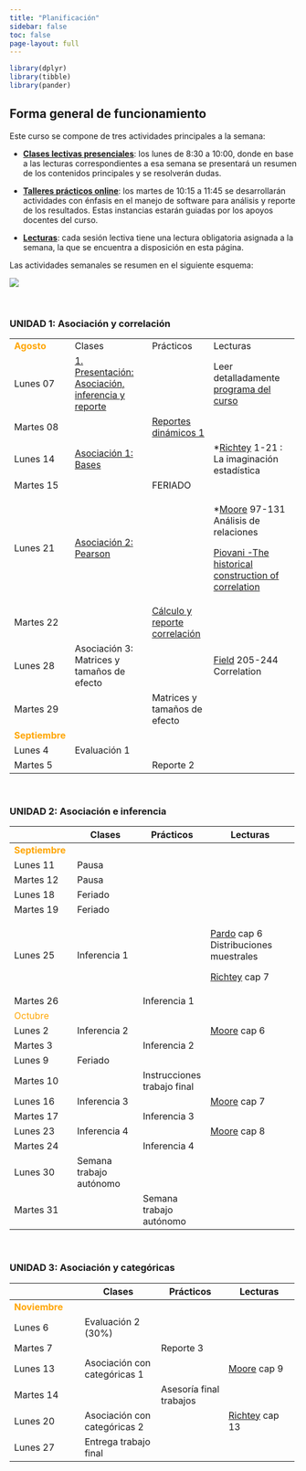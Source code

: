 ```yaml
---
title: "Planificación"
sidebar: false
toc: false
page-layout: full
---
```


```r
library(dplyr)
library(tibble)
library(pander)
```

## Forma general de funcionamiento

Este curso se compone de tres actividades principales a la semana:

-   <i class="fas fa-chalkboard-teacher"></i> [**Clases lectivas presenciales**](): los lunes de 8:30 a 10:00, donde en base a las lecturas correspondientes a esa semana se presentará un resumen de los contenidos principales y se resolverán dudas.

-   <i class="fas fa-user-edit"></i> [**Talleres prácticos online**](): los martes de 10:15 a 11:45 se desarrollarán actividades con énfasis en el manejo de software para análisis y reporte de los resultados. Estas instancias estarán guiadas por los apoyos docentes del curso.

-   <i class="fas fa-book-reader"></i> [**Lecturas**](): cada sesión lectiva tiene una lectura obligatoria asignada a la semana, la que se encuentra a disposición en esta página.

Las actividades semanales se resumen en el siguiente esquema:

![](files/img/flujo-semanal.png)

<br>

### UNIDAD 1: Asociación y correlación

+----------------------------------------------+-------------------------------------------------------------------------------+---------------------------------------------------------------+--------------------------------------------------------------------------------------+
| <font color="orange"> **Agosto** </font>     | <i class="fas fa-chalkboard-teacher"></i> Clases                              | <i class="fas fa-user-edit"></i> Prácticos                    | <i class="fas fa-book-reader"></i> Lecturas                                          |
+----------------------------------------------+-------------------------------------------------------------------------------+---------------------------------------------------------------+--------------------------------------------------------------------------------------+
| Lunes 07                                     | [1. Presentación: Asociación, inferencia y reporte](/content/01-content.html) |                                                               | Leer detalladamente [programa del curso](/syllabus.html)                             |
+----------------------------------------------+-------------------------------------------------------------------------------+---------------------------------------------------------------+--------------------------------------------------------------------------------------+
| Martes 08                                    |                                                                               | [Reportes dinámicos 1](/assignment/01-practico.html)          |                                                                                      |
+----------------------------------------------+-------------------------------------------------------------------------------+---------------------------------------------------------------+--------------------------------------------------------------------------------------+
| Lunes 14                                     | [Asociación 1: Bases](/content/02-content.html)                               |                                                               | \*[Richtey](/files/textos/Ritchey.pdf) 1-21 : La imaginación estadística             |
+----------------------------------------------+-------------------------------------------------------------------------------+---------------------------------------------------------------+--------------------------------------------------------------------------------------+
| Martes 15                                    |                                                                               | FERIADO                                                       |                                                                                      |
+----------------------------------------------+-------------------------------------------------------------------------------+---------------------------------------------------------------+--------------------------------------------------------------------------------------+
| Lunes 21                                     | [Asociación 2: Pearson]((/content/03-content.html))                           |                                                               | \*[Moore](/files/textos/Moore.pdf) 97-131 Análisis de relaciones                     |
|                                              |                                                                               |                                                               |                                                                                      |
|                                              |                                                                               |                                                               | [Piovani -The historical construction of correlation](/files/textos/Piovani2008.pdf) |
+----------------------------------------------+-------------------------------------------------------------------------------+---------------------------------------------------------------+--------------------------------------------------------------------------------------+
| Martes 22                                    |                                                                               | [Cálculo y reporte correlación](/assignment/02-practico.html) |                                                                                      |
+----------------------------------------------+-------------------------------------------------------------------------------+---------------------------------------------------------------+--------------------------------------------------------------------------------------+
| Lunes 28                                     | Asociación 3: Matrices y tamaños de efecto                                    |                                                               | [Field](/files/textos/Field-correlation.pdf) 205-244 Correlation                     |
+----------------------------------------------+-------------------------------------------------------------------------------+---------------------------------------------------------------+--------------------------------------------------------------------------------------+
| Martes 29                                    |                                                                               | Matrices y tamaños de efecto                                  |                                                                                      |
+----------------------------------------------+-------------------------------------------------------------------------------+---------------------------------------------------------------+--------------------------------------------------------------------------------------+
| <font color="orange"> **Septiembre** </font> |                                                                               |                                                               |                                                                                      |
+----------------------------------------------+-------------------------------------------------------------------------------+---------------------------------------------------------------+--------------------------------------------------------------------------------------+
| Lunes 4                                      | Evaluación 1                                                                  |                                                               |                                                                                      |
+----------------------------------------------+-------------------------------------------------------------------------------+---------------------------------------------------------------+--------------------------------------------------------------------------------------+
| Martes 5                                     |                                                                               | Reporte 2                                                     |                                                                                      |
+----------------------------------------------+-------------------------------------------------------------------------------+---------------------------------------------------------------+--------------------------------------------------------------------------------------+

<br>

### UNIDAD 2: Asociación e inferencia

+----------------------------------------------+--------------------------------------------------+--------------------------------------------+-------------------------------------------------------------------+
|                                              | <i class="fas fa-chalkboard-teacher"></i> Clases | <i class="fas fa-user-edit"></i> Prácticos | <i class="fas fa-book-reader"></i> Lecturas                       |
+==============================================+==================================================+============================================+===================================================================+
| <font color="orange"> **Septiembre** </font> |                                                  |                                            |                                                                   |
+----------------------------------------------+--------------------------------------------------+--------------------------------------------+-------------------------------------------------------------------+
| Lunes 11                                     | Pausa                                            |                                            |                                                                   |
+----------------------------------------------+--------------------------------------------------+--------------------------------------------+-------------------------------------------------------------------+
| Martes 12                                    | Pausa                                            |                                            |                                                                   |
+----------------------------------------------+--------------------------------------------------+--------------------------------------------+-------------------------------------------------------------------+
| Lunes 18                                     | Feriado                                          |                                            |                                                                   |
+----------------------------------------------+--------------------------------------------------+--------------------------------------------+-------------------------------------------------------------------+
| Martes 19                                    | Feriado                                          |                                            |                                                                   |
+----------------------------------------------+--------------------------------------------------+--------------------------------------------+-------------------------------------------------------------------+
| Lunes 25                                     | Inferencia 1                                     |                                            | [Pardo](/files/textos/Pardo.pdf) cap 6 Distribuciones muestrales  |
|                                              |                                                  |                                            |                                                                   |
|                                              |                                                  |                                            | [Richtey](/files/textos/Ritchey.pdf) cap 7                        |
+----------------------------------------------+--------------------------------------------------+--------------------------------------------+-------------------------------------------------------------------+
| Martes 26                                    |                                                  | Inferencia 1                               |                                                                   |
+----------------------------------------------+--------------------------------------------------+--------------------------------------------+-------------------------------------------------------------------+
| <font color="orange"> Octubre </font>        |                                                  |                                            |                                                                   |
+----------------------------------------------+--------------------------------------------------+--------------------------------------------+-------------------------------------------------------------------+
| Lunes 2                                      | Inferencia 2                                     |                                            | [Moore](/files/textos/Moore.pdf) cap 6                            |
+----------------------------------------------+--------------------------------------------------+--------------------------------------------+-------------------------------------------------------------------+
| Martes 3                                     |                                                  | Inferencia 2                               |                                                                   |
+----------------------------------------------+--------------------------------------------------+--------------------------------------------+-------------------------------------------------------------------+
| Lunes 9                                      | Feriado                                          |                                            |                                                                   |
+----------------------------------------------+--------------------------------------------------+--------------------------------------------+-------------------------------------------------------------------+
| Martes 10                                    |                                                  | Instrucciones trabajo final                |                                                                   |
+----------------------------------------------+--------------------------------------------------+--------------------------------------------+-------------------------------------------------------------------+
| Lunes 16                                     | Inferencia 3                                     |                                            | [Moore](/files/textos/Moore.pdf) cap 7                            |
+----------------------------------------------+--------------------------------------------------+--------------------------------------------+-------------------------------------------------------------------+
| Martes 17                                    |                                                  | Inferencia 3                               |                                                                   |
+----------------------------------------------+--------------------------------------------------+--------------------------------------------+-------------------------------------------------------------------+
| Lunes 23                                     | Inferencia 4                                     |                                            | [Moore](/files/textos/Moore.pdf) cap 8                            |
+----------------------------------------------+--------------------------------------------------+--------------------------------------------+-------------------------------------------------------------------+
| Martes 24                                    |                                                  | Inferencia 4                               |                                                                   |
+----------------------------------------------+--------------------------------------------------+--------------------------------------------+-------------------------------------------------------------------+
| Lunes 30                                     | Semana trabajo autónomo                          |                                            |                                                                   |
+----------------------------------------------+--------------------------------------------------+--------------------------------------------+-------------------------------------------------------------------+
| Martes 31                                    |                                                  | Semana trabajo autónomo                    |                                                                   |
+----------------------------------------------+--------------------------------------------------+--------------------------------------------+-------------------------------------------------------------------+

<br>

### UNIDAD 3: Asociación y categóricas

+---------------------------------------------+--------------------------------------------------+--------------------------------------------+---------------------------------------------+
|                                             | <i class="fas fa-chalkboard-teacher"></i> Clases | <i class="fas fa-user-edit"></i> Prácticos | <i class="fas fa-book-reader"></i> Lecturas |
+=============================================+==================================================+============================================+=============================================+
| <font color="orange"> **Noviembre** </font> |                                                  |                                            |                                             |
+---------------------------------------------+--------------------------------------------------+--------------------------------------------+---------------------------------------------+
| Lunes 6                                     | Evaluación 2 (30%)                               |                                            |                                             |
+---------------------------------------------+--------------------------------------------------+--------------------------------------------+---------------------------------------------+
| Martes 7                                    |                                                  | Reporte 3                                  |                                             |
+---------------------------------------------+--------------------------------------------------+--------------------------------------------+---------------------------------------------+
| Lunes 13                                    | Asociación con categóricas 1                     |                                            | [Moore](/files/textos/Moore.pdf) cap 9      |
+---------------------------------------------+--------------------------------------------------+--------------------------------------------+---------------------------------------------+
| Martes 14                                   |                                                  | Asesoría final trabajos                    |                                             |
+---------------------------------------------+--------------------------------------------------+--------------------------------------------+---------------------------------------------+
| Lunes 20                                    | Asociación con categóricas 2                     |                                            | [Richtey](/files/textos/Ritchey.pdf) cap 13 |
+---------------------------------------------+--------------------------------------------------+--------------------------------------------+---------------------------------------------+
| Lunes 27                                    | Entrega trabajo final                            |                                            |                                             |
+---------------------------------------------+--------------------------------------------------+--------------------------------------------+---------------------------------------------+
